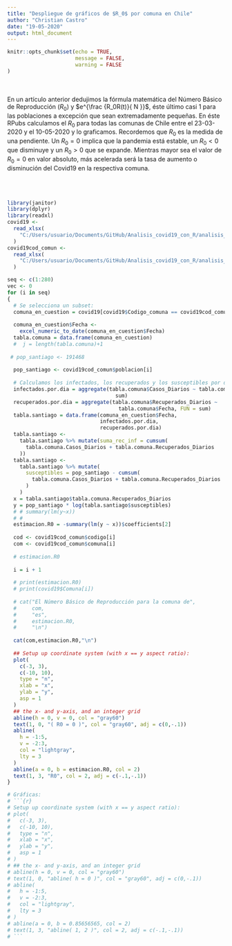 ```yaml
---
title: "Despliegue de gráficos de $R_0$ por comuna en Chile"
author: "Christian Castro"
date: "19-05-2020"
output: html_document
---
```



```r
knitr::opts_chunk$set(echo = TRUE,
                      message = FALSE,
                      warning = FALSE
)
```
</br>
</br>
En un artículo anterior dedujimos la fórmula matemática del Número Básico de Reproducción ($R_0$) y $e^{\frac {R_0R(t)}{ N }}$, éste último casi 1 para las poblaciones a excepción que sean extremadamente pequeñas. En éste RPubs calculamos el $R_0$ para todas las comunas de Chile entre el 23-03-2020 y el 10-05-2020 y lo graficamos. Recordemos que $R_0$ es la medida de una pendiente. Un $R_0 = 0$ implica que la pandemia está estable, un $R_0 < 0$ que disminuye y un $R_0 > 0$ que se expande. Mientras mayor sea el valor de  $R_0 = 0$ en valor absoluto, más acelerada será la tasa de aumento o disminución del Covid19 en la respectiva comuna.
</br>
</br>
</br>
</br>
```r
library(janitor)
library(dplyr)
library(readxl)
covid19 <-
  read_xlsx(
    "C:/Users/usuario/Documents/GitHub/Analisis_covid19_con_R/analisis_19_mayo_SIR/covid19cc.xlsx"
  )
covid19cod_comun <-
  read_xlsx(
    "C:/Users/usuario/Documents/GitHub/Analisis_covid19_con_R/analisis_19_mayo_SIR/covid19ccc.xlsx"
  )

seq <- c(1:280)
vec <- 0
for (i in seq)
{
  # Se selecciona un subset:
  comuna_en_cuestion = covid19[covid19$Codigo_comuna == covid19cod_comun$codigo[i], ]
  
  comuna_en_cuestion$Fecha <-
    excel_numeric_to_date(comuna_en_cuestion$Fecha)
  tabla.comuna = data.frame(comuna_en_cuestion)
  #  j = length(tabla.comuna)+1
  
 # pop_santiago <- 191468
  
  pop_santiago <- covid19cod_comun$poblacion[i]
  
  # Calculamos los infectados, los recuperados y los susceptibles por dias:
  infectados.por.dia = aggregate(tabla.comuna$Casos_Diarios ~ tabla.comuna$Fecha, FUN =
                                   sum)
  recuperados.por.dia = aggregate(tabla.comuna$Recuperados_Diarios ~
                                    tabla.comuna$Fecha, FUN = sum)
  tabla.santiago = data.frame(comuna_en_cuestion$Fecha,
                              infectados.por.dia,
                              recuperados.por.dia)
  tabla.santiago <-
    tabla.santiago %>% mutate(suma_rec_inf = cumsum(
      tabla.comuna.Casos_Diarios + tabla.comuna.Recuperados_Diarios
    ))
  tabla.santiago <-
    tabla.santiago %>% mutate(
      susceptibles = pop_santiago - cumsum(
        tabla.comuna.Casos_Diarios + tabla.comuna.Recuperados_Diarios
      )
    )
  x = tabla.santiago$tabla.comuna.Recuperados_Diarios
  y = pop_santiago * log(tabla.santiago$susceptibles)
  # # summary(lm(y~x))
  # #
  estimacion.R0 = -summary(lm(y ~ x))$coefficients[2]
  
  cod <- covid19cod_comun$codigo[i]
  com <- covid19cod_comun$comuna[i]
  
  # estimacion.R0
  
  i = i + 1
  
  # print(estimacion.R0)
  # print(covid19$Comuna[i])
  
  # cat("El Número Básico de Reproducción para la comuna de",
  #     com,
  #     "es",
  #     estimacion.R0,
  #     "\n")
  
  cat(com,estimacion.R0,"\n")
  
  ## Setup up coordinate system (with x == y aspect ratio):
  plot(
    c(-3, 3),
    c(-10, 10),
    type = "n",
    xlab = "x",
    ylab = "y",
    asp = 1
  )
  ## the x- and y-axis, and an integer grid
  abline(h = 0, v = 0, col = "gray60")
  text(1, 0, "( R0 = 0 )", col = "gray60", adj = c(0,-.1))
  abline(
    h = -1:5,
    v = -2:3,
    col = "lightgray",
    lty = 3
  )
  abline(a = 0, b = estimacion.R0, col = 2)
  text(1, 3, "R0", col = 2, adj = c(-.1,-.1))
}

# Gráficas:
# ```{r}
# Setup up coordinate system (with x == y aspect ratio):
# plot(
#   c(-3, 3),
#   c(-10, 10),
#   type = "n",
#   xlab = "x",
#   ylab = "y",
#   asp = 1
# )
# ## the x- and y-axis, and an integer grid
# abline(h = 0, v = 0, col = "gray60")
# text(1, 0, "abline( h = 0 )", col = "gray60", adj = c(0,-.1))
# abline(
#   h = -1:5,
#   v = -2:3,
#   col = "lightgray",
#   lty = 3
# )
# abline(a = 0, b = 0.85656565, col = 2)
# text(1, 3, "abline( 1, 2 )", col = 2, adj = c(-.1,-.1))
# ```



```


